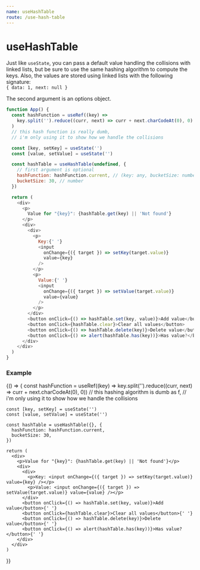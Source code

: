 ```yaml
---
name: useHashTable
route: /use-hash-table
---
```



# useHashTable

Just like `useState`, you can pass a default value handling the collisions with linked lists, but be sure to use the same hashing algorithm to compute the keys.
Also, the values are stored using linked lists with the following signature:<br />`{ data: 1, next: null }`

The second argument is an options object.

```js
function App() {
  const hashFunction = useRef((key) =>
    key.split('').reduce((curr, next) => curr + next.charCodeAt(0), 0)
  )
  // this hash function is really dumb,
  // i'm only using it to show how we handle the collisions

  const [key, setKey] = useState('')
  const [value, setValue] = useState('')

  const hashTable = useHashTable(undefined, {
    // first argument is optional
    hashFunction: hashFunction.current, // (key: any, bucketSize: number) => number
    bucketSize: 30, // number
  })

  return (
    <div>
      <p>
        Value for "{key}": {hashTable.get(key) || 'Not found'}
      </p>
      <div>
        <div>
          <p>
            Key:{' '}
            <input
              onChange={({ target }) => setKey(target.value)}
              value={key}
            />
          </p>
          <p>
            Value:{' '}
            <input
              onChange={({ target }) => setValue(target.value)}
              value={value}
            />
          </p>
        </div>
        <button onClick={() => hashTable.set(key, value)}>Add value</button>
        <button onClick={hashTable.clear}>Clear all values</button>
        <button onClick={() => hashTable.delete(key)}>Delete value</button>
        <button onClick={() => alert(hashTable.has(key))}>Has value?</button>
      </div>
    </div>
  )
}
```

### Example

<Playground>
  {() => {
    const hashFunction = useRef((key) => key.split('').reduce((curr, next) => curr + next.charCodeAt(0), 0))
    // this hashing algorithm is dumb as f,
    // i'm only using it to show how we handle the collisions

    const [key, setKey] = useState('')
    const [value, setValue] = useState('')

    const hashTable = useHashTable({}, {
      hashFunction: hashFunction.current,
      bucketSize: 30,
    })

    return (
      <div>
        <p>Value for "{key}": {hashTable.get(key) || 'Not found'}</p>
        <div>
          <div>
            <p>Key: <input onChange={({ target }) => setKey(target.value)} value={key} /></p>
            <p>Value: <input onChange={({ target }) => setValue(target.value)} value={value} /></p>
          </div>
          <button onClick={() => hashTable.set(key, value)}>Add value</button>{' '}
          <button onClick={hashTable.clear}>Clear all values</button>{' '}
          <button onClick={() => hashTable.delete(key)}>Delete value</button>{' '}
          <button onClick={() => alert(hashTable.has(key))}>Has value?</button>{' '}
        </div>
      </div>
    )

}}

</Playground>
